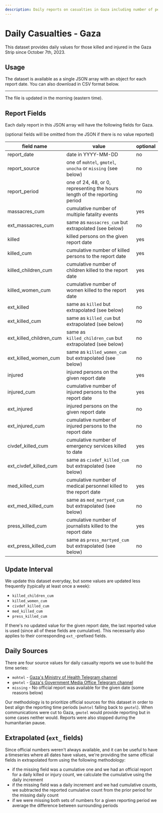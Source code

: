 ```yaml
---
description: Daily reports on casualties in Gaza including number of people killed, injured, and number of events leading to multiple deaths. Also has breakdown by women, children and if medical personnel, first responder, or press. Useful applications include time series, trend analysis, timelines.
---
```


# Daily Casualties - Gaza

This dataset provides daily values for those killed and injured in the Gaza Strip since October 7th, 2023.


<DailyReportStatsLabel area="gaza" />

## Usage

The dataset is available as a single JSON array with an object for each report date. You can also download in CSV format below.


<JSONFileLinks resource="CasualtiesDaily_V2" />

---

The file is updated in the morning (eastern time).

## Report Fields

Each daily report in this JSON array will have the following fields for Gaza.

(optional fields will be omitted from the JSON if there is no value reported)

| field name              | value                                                                      | optional |
| ----------------------- | -------------------------------------------------------------------------- | -------- |
| report_date             | date in YYYY-MM-DD                                                         | no       |
| report_source           | one of `mohtel`, `gmotel`, `unocha` or `missing` (see below)               | no       |
| report_period           | one of 24, 48, or 0, representing the hours length of the reporting period | no       |
| massacres_cum           | cumulative number of multiple fatality events                              | yes      |
| ext_massacres_cum       | same as `massacres_cum` but extrapolated (see below)                       | no       |
| killed                  | killed persons on the given report date                                    | yes      |
| killed_cum              | cumulative number of killed persons to the report date                     | yes      |
| killed_children_cum     | cumulative number of children killed to the report date                    | yes      |
| killed_women_cum        | cumulative number of women killed to the report date                       | yes      |
| ext_killed              | same as `killed` but extrapolated (see below)                              | no       |
| ext_killed_cum          | same as `killed_cum` but extrapolated (see below)                          | no       |
| ext_killed_children_cum | same as `killed_children_cum` but extrapolated (see below)                 | no       |
| ext_killed_women_cum    | same as `killed_women_cum` but extrapolated (see below)                    | no       |
| injured                 | injured persons on the given report date                                   | yes      |
| injured_cum             | cumulative number of injured persons to the report date                    | yes      |
| ext_injured             | injured persons on the given report date                                   | no       |
| ext_injured_cum         | cumulative number of injured persons to the report date                    | no       |
| civdef_killed_cum       | cumulative number of emergency services killed to date                     | yes      |
| ext_civdef_killed_cum   | same as `civdef_killed_cum` but extrapolated (see below)                   | no       |
| med_killed_cum          | cumulative number of medical personnel killed to the report date           | yes      |
| ext_med_killed_cum      | same as `med_martyed_cum` but extrapolated (see below)                     | no       |
| press_killed_cum        | cumulative number of journalists killed to the report date                 | yes      |
| ext_press_killed_cum    | same as `press_martyed_cum` but extrapolated (see below)                   | no       |

## Update Interval

We update this dataset everyday, but some values are updated less frequently (typically at least once a week):

- `killed_children_cum`
- `killed_women_cum`
- `civdef_killed_cum`
- `med_killed_cum`
- `press_killed_cum`

If there's no updated value for the given report date, the last reported value is used (since all of these fields are cumulative). This necessarily also applies to their corresponding `ext_`-prefixed fields.

## Daily Sources

There are four source values for daily casualty reports we use to build the time series:

- `mohtel` - [Gaza's Ministry of Health Telegram channel](https://t.me/s/MOHMediaGaza)
- `gmotel` - [Gaza's Government Media Office Telegram channel](https://t.me/s/mediagovps)
- `missing` - No official report was available for the given date (some reasons below)

Our methodology is to prioritize official sources for this dataset in order to best align the reporting time periods (`mohtel` falling back to `gmotel`). When communications were cut to Gaza, `gmotel` would provide reporting but in some cases neither would. Reports were also stopped during the humanitarian pause.

## Extrapolated (`ext_` fields)

Since official numbers weren't always available, and it can be useful to have a timeseries where all dates have values, we're providing the same official fields in extrapolated form using the following methodology:

- if the missing field was a cumulative one and we had an official report for a daily killed or injury count, we calculate the cumulative using the daily increment
- if the missing field was a daily increment and we had cumulative counts, we subtracted the reported cumulative count from the prior period for the missing daily count
- if we were missing both sets of numbers for a given reporting period we average the difference between surrounding periods
